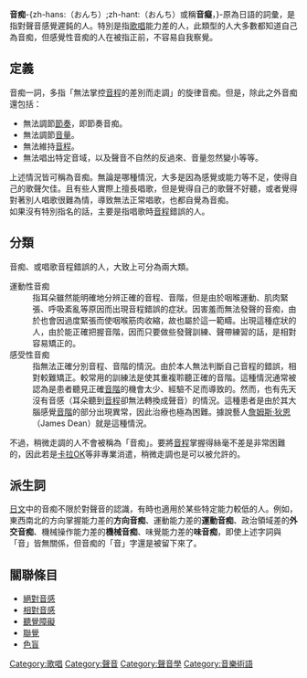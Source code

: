 {{unreferenced|time=2016-03-19T11:31:08+00:00}}
'''音痴'''-{zh-hans:（おんち）;zh-hant:（おんち）或稱'''音癡'''，}-原為日語的詞彙，是指對聲音感覺遲鈍的人。特別是指[[歌唱|歌唱]]能力差的人，此類型的人大多數都知道自己為音痴，但感覺性音痴的人在被指正前，不容易自我察覺。

== 定義 ==
音痴一詞，多指「無法掌控[[音程|音程]]的差別而走調」的旋律音痴。但是，除此之外音痴還包括：
* 無法調節[[節奏|節奏]]，即節奏音痴。
* 無法調節[[音量|音量]]。
* 無法維持[[音程|音程]]。
* 無法唱出特定音域，以及聲音不自然的反過來、音量忽然變小等等。
上述情況皆可稱為音痴。無論是哪種情況，大多是因為感覺或能力等不足，使得自己的歌聲欠佳。且有些人實際上擅長唱歌，但是覺得自己的歌聲不好聽，或者覺得對著別人唱歌很難為情，導致無法正常唱歌，也都自覺為音痴。
<br />
如果沒有特別指名的話，主要是指唱歌時[[音程|音程]]錯誤的人。

== 分類  ==
音痴、或唱歌音程錯誤的人，大致上可分為兩大類。
; 運動性音痴
: 指耳朵雖然能明確地分辨正確的音程、音階，但是由於咽喉運動、肌肉緊張、呼吸紊亂等原因而出現音程錯誤的症狀。因害羞而無法發聲的音痴，由於也會因過度緊張而使咽喉筋肉收縮，故也屬於這一範疇。出現這種症狀的人，由於能正確把握音階，因而只要做些發聲訓練、聲帶練習的話，是相對容易矯正的。
; 感受性音痴
: 指無法正確分別音程、音階的情況。由於本人無法判斷自己音程的錯誤，相對較難矯正。較常用的訓練法是使其重複聆聽正確的音階。這種情況通常被認為是患者聽見正確[[音階|音階]]的機會太少、經驗不足而導致的。然而，也有先天沒有音感（耳朵聽到[[音程|音程]]卻無法轉換成聲音）的情況。這種患者是由於其大腦感覺[[音階|音階]]的部分出現異常，因此治療也極為困難。據說藝人[[詹姆斯·狄恩|詹姆斯·狄恩]]（James Dean）就是這種情況。
不過，稍微走調的人不會被稱為「音痴」。要將[[音程|音程]]掌握得絲毫不差是非常困難的，因此若是[[卡拉OK|卡拉OK]]等非專業消遣，稍微走調也是可以被允許的。

==派生詞==
[[日文|日文]]中的音痴不限於對聲音的認識，有時也適用於某些特定能力較低的人。例如，東西南北的方向掌握能力差的'''方向音痴'''、運動能力差的'''運動音痴'''、政治領域差的'''外交音痴'''、機械操作能力差的'''機械音痴'''、味覺能力差的'''味音痴'''，即使上述字詞與「音」皆無關係，但音痴的「音」字還是被留下來了。

==關聯條目==
* [[絕對音感|絕對音感]]
* [[相對音感|相對音感]]
* [[聽覺障礙|聽覺障礙]]
* [[聯覺|聯覺]]
* [[色盲|色盲]]

{{DEFAULTSORT:音痴}}
[[Category:歌唱|Category:歌唱]]
[[Category:聲音|Category:聲音]]
[[Category:聲音學|Category:聲音學]]
[[Category:音樂術語|Category:音樂術語]]